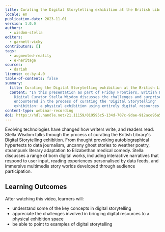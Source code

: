```yaml
---
title: Curating the Digital Storytelling exhibition at the British Library
locale: en
publication-date: 2023-11-01
version: 1.0.0
authors:
  - wisdom-stella
editors:
  - garnett-vicky
contributors: []
tags:
  - augmented-reality
  - e-heritage
sources:
  - dariah
license: cc-by-4.0
table-of-contents: false
summary:
  title: Curating the Digital Storytelling exhibition at the British Library
  content: "In this presentation as part of Friday Frontiers, British Library
    Digital Curator Stella Wisdom discusses the challenges and surprises
    encountered in the process of curating the 'Digital Storytelling'
    exhibition: a physical exhibition using entirely digital resources."
content-type: webinar-recording
doi: https://hdl.handle.net/21.11159/019595c5-134d-707c-9dae-912ace95a536
---
```

Evolving technologies have changed how writers write, and readers read. Stella Wisdom talks through the process of curating the British Library's Digital Storytelling exhibition. From thought provoking autobiographical hypertexts to data journalism, uncanny ghost stories to weather poetry, steampunk literary adaptation to Elizabethan medical comedy. Stella discusses a range of born digital works, including interactive narratives that respond to user input, reading experiences personalised by data feeds, and immersive multimedia story worlds developed through audience participation.

## Learning Outcomes

After watching this video, learners will:

* understand some of the key concepts in digital storytelling
* appreciate the challenges involved in bringing digital resources to a physical exhibition space
* be able to point to examples of digital storytelling

<VideoCard provider="youtube" id="Jox-eWVMF2I" title="Curating the Digital Storytelling exhibition at the British Library" src="/assets/content/assets/en/resources/hosted/curating-the-digital-storytelling-exhibition-at-the-british-library/stella-wisdom-thumbnail.png" subtitle="Click here to view" />
